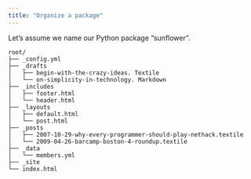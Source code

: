 ```yaml
---
title: "Organize a package"
---
```


Let's assume we name our Python package "sunflower".

```
root/
├── _config.yml
├── _drafts
│   ├── begin-with-the-crazy-ideas. Textile
│   └── on-simplicity-in-technology. Markdown
├── _includes
│   ├── footer.html
│   └── header.html
├── _layouts
│   ├── default.html
│   └── post.html
├── _posts
│   ├── 2007-10-29-why-every-programmer-should-play-nethack.textile
│   └── 2009-04-26-barcamp-boston-4-roundup.textile
├── _data
│   └── members.yml
├── _site
└── index.html
```
